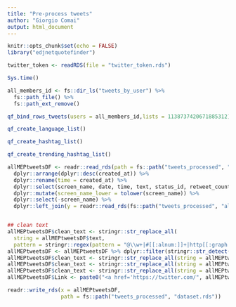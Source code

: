 ```yaml
---
title: "Pre-process tweets"
author: "Giorgio Comai"
output: html_document
---
```


```r
knitr::opts_chunk$set(echo = FALSE)
library("edjnetquotefinder")

twitter_token <- readRDS(file = "twitter_token.rds")
```

```r
Sys.time()
```

```r
all_members_id <- fs::dir_ls("tweets_by_user") %>% 
  fs::path_file() %>% 
  fs::path_ext_remove()

qf_bind_rows_tweets(users = all_members_id,lists = 1138737420671885312)
```

```r
qf_create_language_list()
```


```r
qf_create_hashtag_list()
```

```r
qf_create_trending_hashtag_list()

```


```r
allMEPtweetsDF <- readr::read_rds(path = fs::path("tweets_processed", "tweets_all.rds")) %>% 
  dplyr::arrange(dplyr::desc(created_at)) %>%
  dplyr::rename(time = created_at) %>% 
  dplyr::select(screen_name, date, time, text, status_id, retweet_count, favorite_count, lang, hashtags, urls_expanded_url) %>% 
  dplyr::mutate(screen_name_lower = tolower(screen_name)) %>% 
  dplyr::select(-screen_name) %>% 
  dplyr::left_join(y = readr::read_rds(fs::path("tweets_processed", "all_MEPs_group_twitter.rds")), by = "screen_name_lower") 



```

```r
## clean text
allMEPtweetsDF$clean_text <- stringr::str_replace_all(
  string = allMEPtweetsDF$text,
  pattern = stringr::regex(pattern = "@\\w+|#[[:alnum:]]+|http[[:graph:]]+|RT ", ignore_case = FALSE), replacement = "")
allMEPtweetsDF <- allMEPtweetsDF %>% dplyr::filter(stringr::str_detect(string = clean_text, pattern = stringr::fixed(pattern = "retweeted", ignore_case = TRUE))==FALSE)
allMEPtweetsDF$clean_text <- stringr::str_replace_all(string = allMEPtweetsDF$clean_text, pattern = stringr::fixed("&amp;"), replacement = "&") 
allMEPtweetsDF$clean_text <- stringr::str_replace_all(string = allMEPtweetsDF$clean_text, pattern = stringr::fixed("&gt;"), replacement = " ")
allMEPtweetsDF$clean_text <- stringr::str_replace_all(string = allMEPtweetsDF$clean_text, pattern = stringr::fixed("&lt;"), replacement = " ") 
allMEPtweetsDF$Link <- paste0("<a href='https://twitter.com/", allMEPtweetsDF$screen_name, "/status/", allMEPtweetsDF$status_id, "'  target='_blank'>Source</a>")

```

```r

readr::write_rds(x = allMEPtweetsDF, 
                 path = fs::path("tweets_processed", "dataset.rds"))
  
```

